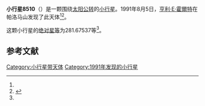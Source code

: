 {{Infobox planet
| bgcolour = #FFFFC0
| name = 8510
| symbol = 
| image = 
| caption = 
| discovery = yes
| discovery_ref = 
| discoverer = [[亨利·E·霍爾特|亨利·E·霍爾特]]
| discovery_site = [[帕洛马山|帕洛马山]] 
| discovered = 1991年8月5日
| designations = yes
| mp_name = 
| named_after = 
| alt_names = 1991 PT8/ 1992 WV8 / 1994 EA9 / 1995 OD10
| mp_category = [[主带小行星|主带小行星]]
| orbit_ref = <ref name="a">[http://ssd.jpl.nasa.gov/sbdb.cgi?sstr=8510 8510] {{Wayback|url=http://ssd.jpl.nasa.gov/sbdb.cgi?sstr=8510 |date=20210717064106 }}，小行星數據庫瀏覽器（JPL Small-Body Database Browser）－[[美国国家航空航天局|美国国家航空航天局]]喷气推进实验室</ref>
| epoch = 2456400.5 (2013年4月18日更新)
| aphelion = {{convert|3.3414161|AU|km|3|abbr=on|lk=out}}
| perihelion = {{convert|2.6189277|AU|km|3|abbr=on}}
| semimajor = {{convert|2.9801719|AU|km|3|abbr=on}}
| eccentricity = 0.1212159
| period = 1879.145375 [[日|日]]<br />5.14[[儒略年|儒略年]]
| avg_speed = 
| inclination = 11.79812
| asc_node = 154.71503
| mean_anomaly = 
| arg_peri = 281.67537
| satellites = 
| physical_characteristics = yes
| dimensions = 
| mass = 
| density = 
| surface_grav = 
| escape_velocity = 
| sidereal_day = 
| axial_tilt = 
| pole_ecliptic_lat = 
| pole_ecliptic_lon = 
| albedo = 
| temperatures= 
| temp_name1 = 
| mean_temp_1 = 
| max_temp_1 = 
| temp_name2 = 
| max_temp_2 = 
| spectral_type = 
| abs_magnitude = 281.67537
}}

'''小行星8510'''（{{lang-en|8510}}）是一颗围绕[[太阳|太阳]][[公转|公转]]的[[小行星|小行星]]。1991年8月5日，[[亨利·E·霍爾特|亨利·E·霍爾特]]在帕洛马山发现了此天体<ref name="a" /><ref>{{cite news|title=小行星列表|url=http://cfa-www.harvard.edu/iau/lists/NumberedMPs.txt|accessdate=2013-07-08|newspaper=哈佛大学|archive-date=2008-05-17|archive-url=https://web.archive.org/web/20080517010638/http://cfa-www.harvard.edu/iau/lists/NumberedMPs.txt|dead-url=no}}</ref>。

这颗小行星的[[绝对星等|绝对星等]]为281.67537等<ref name="a" />。

==参考文献==
{{reflist}}
{{Minor Planet Number|[[小行星8509|小行星8509]]|[[小行星8511|小行星8511]]}}

{{小天体}}

[[Category:小行星带天体|Category:小行星带天体]]
[[Category:1991年发现的小行星|Category:1991年发现的小行星]]

{{asteroid-stub}}
